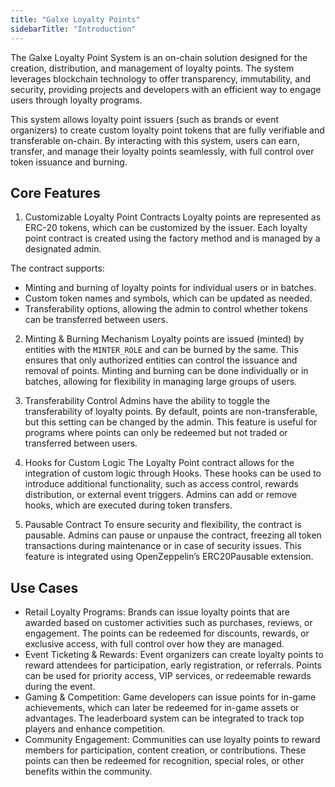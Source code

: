 ```yaml
---
title: "Galxe Loyalty Points"
sidebarTitle: "Introduction"
---
```


The Galxe Loyalty Point System is an on-chain solution designed for the creation, distribution, and management of loyalty points. The system leverages blockchain technology to offer transparency, immutability, and security, providing projects and developers with an efficient way to engage users through loyalty programs.

This system allows loyalty point issuers (such as brands or event organizers) to create custom loyalty point tokens that are fully verifiable and transferable on-chain. By interacting with this system, users can earn, transfer, and manage their loyalty points seamlessly, with full control over token issuance and burning.

## Core Features

1. Customizable Loyalty Point Contracts
   Loyalty points are represented as ERC-20 tokens, which can be customized by the issuer. Each loyalty point contract is created using the factory method and is managed by a designated admin.

The contract supports:

- Minting and burning of loyalty points for individual users or in batches.
- Custom token names and symbols, which can be updated as needed.
- Transferability options, allowing the admin to control whether tokens can be transferred between users.

2. Minting & Burning Mechanism
   Loyalty points are issued (minted) by entities with the `MINTER_ROLE` and can be burned by the same. This ensures that only authorized entities can control the issuance and removal of points. Minting and burning can be done individually or in batches, allowing for flexibility in managing large groups of users.

3. Transferability Control
   Admins have the ability to toggle the transferability of loyalty points. By default, points are non-transferable, but this setting can be changed by the admin. This feature is useful for programs where points can only be redeemed but not traded or transferred between users.

4. Hooks for Custom Logic
   The Loyalty Point contract allows for the integration of custom logic through Hooks. These hooks can be used to introduce additional functionality, such as access control, rewards distribution, or external event triggers. Admins can add or remove hooks, which are executed during token transfers.

5. Pausable Contract
   To ensure security and flexibility, the contract is pausable. Admins can pause or unpause the contract, freezing all token transactions during maintenance or in case of security issues. This feature is integrated using OpenZeppelin’s ERC20Pausable extension.

## Use Cases

- Retail Loyalty Programs: Brands can issue loyalty points that are awarded based on customer activities such as purchases, reviews, or engagement. The points can be redeemed for discounts, rewards, or exclusive access, with full control over how they are managed.
- Event Ticketing & Rewards: Event organizers can create loyalty points to reward attendees for participation, early registration, or referrals. Points can be used for priority access, VIP services, or redeemable rewards during the event.
- Gaming & Competition: Game developers can issue points for in-game achievements, which can later be redeemed for in-game assets or advantages. The leaderboard system can be integrated to track top players and enhance competition.
- Community Engagement: Communities can use loyalty points to reward members for participation, content creation, or contributions. These points can then be redeemed for recognition, special roles, or other benefits within the community.
